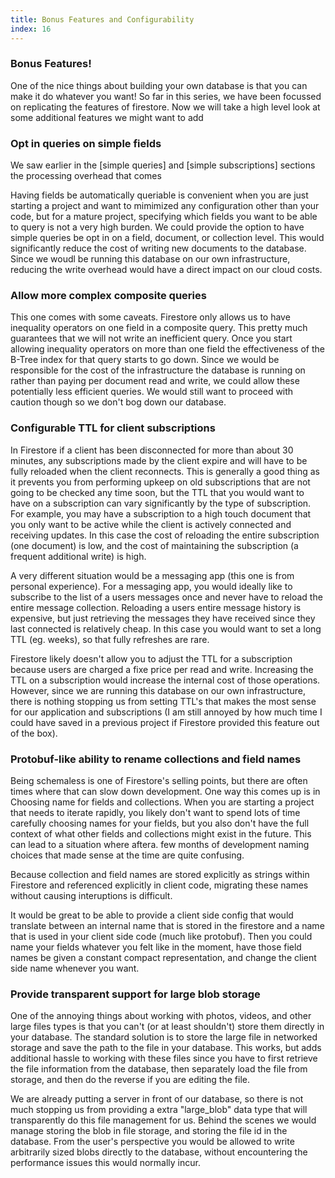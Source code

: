 ```yaml
---
title: Bonus Features and Configurability
index: 16
---
```

### Bonus Features!

One of the nice things about building your own database is that you can make it
do whatever you want! So far in this series, we have been focussed on
replicating the features of firestore. Now we will take a high level look at
some additional features we might want to add

### Opt in queries on simple fields

We saw earlier in the [simple queries] and [simple subscriptions] sections the
processing overhead that comes

Having fields be automatically queriable is convenient when you are just
starting a project and want to mimimized any configuration other than your code,
but for a mature project, specifying which fields you want to be able to query
is not a very high burden. We could provide the option to have simple queries be
opt in on a field, document, or collection level. This would significantly
reduce the cost of writing new documents to the database. Since we woudl be
running this database on our own infrastructure, reducing the write overhead
would have a direct impact on our cloud costs.

### Allow more complex composite queries

This one comes with some caveats. Firestore only allows us to have inequality
operators on one field in a composite query. This pretty much guarantees that we
will not write an inefficient query. Once you start allowing inequality
operators on more than one field the effectiveness of the B-Tree index for that
query starts to go down. Since we would be responsible for the cost of the
infrastructure the database is running on rather than paying per document read
and write, we could allow these potentially less efficient queries. We would
still want to proceed with caution though so we don't bog down our database.

### Configurable TTL for client subscriptions

In Firestore if a client has been disconnected for more than about 30 minutes,
any subscriptions made by the client expire and will have to be fully reloaded
when the client reconnects. This is generally a good thing as it prevents you
from performing upkeep on old subscriptions that are not going to be checked any
time soon, but the TTL that you would want to have on a subscription can vary
significantly by the type of subscription. For example, you may have a
subscription to a high touch document that you only want to be active while the
client is actively connected and receiving updates. In this case the cost of
reloading the entire subscription (one document) is low, and the cost of
maintaining the subscription (a frequent additional write) is high.

A very different situation would be a messaging app (this one is from personal
experience). For a messaging app, you would ideally like to subscribe to the
list of a users messages once and never have to reload the entire message
collection. Reloading a users entire message history is expensive, but just
retrieving the messages they have received since they last connected is
relatively cheap. In this case you would want to set a long TTL (eg. weeks), so
that fully refreshes are rare.

Firestore likely doesn't allow you to adjust the TTL for a subscription because
users are charged a fixe price per read and write. Increasing the TTL on a
subscription would increase the internal cost of those operations. However,
since we are running this database on our own infrastructure, there is nothing
stopping us from setting TTL's that makes the most sense for our application and
subscriptions (I am still annoyed by how much time I could have saved in a
previous project if Firestore provided this feature out of the box).

### Protobuf-like ability to rename collections and field names

Being schemaless is one of Firestore's selling points, but there are often times
where that can slow down development. One way this comes up is in Choosing name
for fields and collections. When you are starting a project that needs to
iterate rapidly, you likely don't want to spend lots of time carefully choosing
names for your fields, but you also don't have the full context of what other
fields and collections might exist in the future. This can lead to a situation
where aftera. few months of development naming choices that made sense at the
time are quite confusing.

Because collection and field names are stored explicitly as strings within
Firestore and referenced explicitly in client code, migrating these names
without causing interuptions is difficult.

It would be great to be able to provide a client side config that would
translate between an internal name that is stored in the firestore and a name
that is used in your client side code (much like protobuf). Then you could name
your fields whatever you felt like in the moment, have those field names be
given a constant compact representation, and change the client side name
whenever you want.

### Provide transparent support for large blob storage

One of the annoying things about working with photos, videos, and other large
files types is that you can't (or at least shouldn't) store them directly in
your database. The standard solution is to store the large file in networked
storage and save the path to the file in your database. This works, but adds
additional hassle to working with these files since you have to first retrieve
the file information from the database, then separately load the file from
storage, and then do the reverse if you are editing the file.

We are already putting a server in front of our database, so there is not much
stopping us from providing a extra "large_blob" data type that will
transparently do this file management for us. Behind the scenes we would manage
storing the blob in file storage, and storing the file id in the database. From
the user's perspective you would be allowed to write arbitrarily sized blobs
directly to the database, without encountering the performance issues this would
normally incur.
